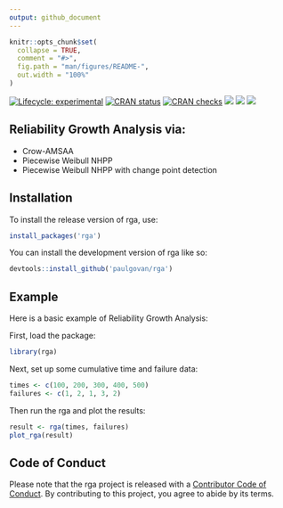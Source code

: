 ```yaml
---
output: github_document
---
```


<!-- README.md is generated from README.Rmd. Please edit that file -->

```r
knitr::opts_chunk$set(
  collapse = TRUE,
  comment = "#>",
  fig.path = "man/figures/README-",
  out.width = "100%"
)
```

<!-- badges: start -->
[![Lifecycle: experimental](https://img.shields.io/badge/lifecycle-experimental-orange.svg)](https://lifecycle.r-lib.org/articles/stages.html#experimental)
[![CRAN status](https://www.r-pkg.org/badges/version/rga)](https://CRAN.R-project.org/package=rga)
[![CRAN checks](https://badges.cranchecks.info/summary/rga.svg)](https://cran.r-project.org/web/checks/check_results_rga.html)
[![](http://cranlogs.r-pkg.org/badges/grand-total/rga)](https://cran.r-project.org/package=rga)
[![](http://cranlogs.r-pkg.org/badges/last-month/rga)](https://cran.r-project.org/package=rga)
[![](https://img.shields.io/badge/doi-10.32614/CRAN.package.rga-green.svg)](https://doi.org/10.32614/CRAN.package.rga)
<!-- badges: end -->

## Reliability Growth Analysis via:

* Crow-AMSAA
* Piecewise Weibull NHPP
* Piecewise Weibull NHPP with change point detection

## Installation

To install the release version of rga, use:

``` r
install_packages('rga')
```

You can install the development version of rga like so:

``` r
devtools::install_github('paulgovan/rga')
```

## Example

Here is a basic example of Reliability Growth Analysis:

First, load the package:
```r
library(rga)
```

Next, set up some cumulative time and failure data:
```r
times <- c(100, 200, 300, 400, 500)
failures <- c(1, 2, 1, 3, 2)
```

Then run the rga and plot the results:
```r
result <- rga(times, failures)
plot_rga(result)
```

## Code of Conduct

Please note that the rga project is released with a [Contributor Code of Conduct](https://contributor-covenant.org/version/2/1/CODE_OF_CONDUCT.html). By contributing to this project, you agree to abide by its terms.
